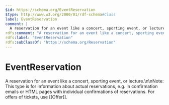 ```yaml
---
$id: https://schema.org/EventReservation
$type: http://www.w3.org/2000/01/rdf-schema#Class
label: EventReservation
comment: |
  A reservation for an event like a concert, sporting event, or lecture.\n\nNote: This type is for information about actual reservations, e.g. in confirmation emails or HTML pages with individual confirmations of reservations. For offers of tickets, use [[Offer]].
rdfs:comment: "A reservation for an event like a concert, sporting event, or lecture.\\n\\nNote: This type is for information about actual reservations, e.g. in confirmation emails or HTML pages with individual confirmations of reservations. For offers of tickets, use [[Offer]]."
rdfs:label: "EventReservation"
rdfs:subClassOf: "https://schema.org/Reservation"
---
```


# EventReservation

A reservation for an event like a concert, sporting event, or lecture.\n\nNote: This type is for information about actual reservations, e.g. in confirmation emails or HTML pages with individual confirmations of reservations. For offers of tickets, use [[Offer]].

